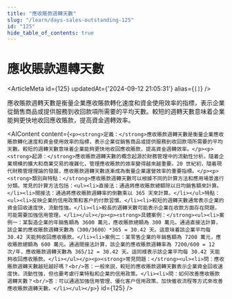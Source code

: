 ```yaml
---
title: "應收賬款週轉天數"
slug: "/learn/days-sales-outstanding-125"
id: "125"
hide_table_of_contents: true
---
```



# 應收賬款週轉天數

<ArticleMeta id={125} updatedAt={'2024-09-12 21:05:31'} alias={`[]`} />
<div className='border-solid border-b border-t-0 my-4 border-[var(--ifm-color-gray-300)]' />

應收賬款週轉天數是衡量企業應收賬款轉化速度和資金使用效率的指標，表示企業從銷售商品或提供服務到收回款項所需要的平均天數。較短的週轉天數意味着企業能夠更快地收回應收賬款，提高資金週轉效率。

<AIContent content={`<p><strong>定義：</strong>應收賬款週轉天數是衡量企業應收賬款轉化速度和資金使用效率的指標，表示企業從銷售商品或提供服務到收回款項所需要的平均天數。較短的週轉天數意味着企業能夠更快地收回應收賬款，提高資金週轉效率。</p><p><strong>起源：</strong>應收賬款週轉天數的概念起源於財務管理中的流動性分析。隨着企業規模的擴大和商業交易的複雜化，管理應收賬款的效率變得越來越重要。20 世紀初，隨着現代財務管理理論的發展，應收賬款週轉天數逐漸成為衡量企業運營效率的重要指標。</p><p><strong>類別與特點：</strong>應收賬款週轉天數可以根據不同的計算方法和應用場景進行分類。常見的計算方法包括：<ul><li>直接法：通過將應收賬款總額除以日均銷售額來計算。</li><li>間接法：通過將應收賬款週轉率的倒數乘以 365 天來計算。</li></ul>特點：<ul><li>反映企業的信用政策和客户的付款習慣。</li><li>較短的週轉天數通常表示企業的資金回收速度快，流動性強。</li><li>較長的週轉天數可能表示企業在收款方面存在問題，可能需要加強信用管理。</li></ul></p><p><strong>具體案例：</strong><ul><li>案例一：某製造企業的年銷售額為 3600 萬元，應收賬款總額為 300 萬元。通過直接法計算，該企業的應收賬款週轉天數為（300/3600）*365 = 30.42 天。這意味着該企業平均每 30.42 天能夠收回應收賬款。</li><li>案例二：某零售企業的年銷售額為 7200 萬元，應收賬款總額為 600 萬元。通過間接法計算，該企業的應收賬款週轉率為 7200/600 = 12 次/年，應收賬款週轉天數為 365/12 = 30.42 天。這同樣表示該企業平均每 30.42 天能夠收回應收賬款。</li></ul></p><p><strong>常見問題：</strong><ul><li>問：應收賬款週轉天數越短越好嗎？<br/>答：一般來説，較短的應收賬款週轉天數表示企業資金回收速度快，流動性強，但也要考慮行業特點和企業的信用政策。</li><li>問：如何改善應收賬款週轉天數？<br/>答：可以通過加強信用管理、優化客户信用政策、加快催收流程等方式來改善應收賬款週轉天數。</li></ul></p>`} id={125} />
